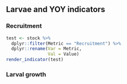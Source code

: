 ## Larvae and YOY indicators

### Recruitment
```r
test <- stock %>%
  dplyr::filter(Metric == "Recruitment") %>%
  dplyr::rename(Var = Metric,
                Val = Value)
render_indicator(test)
```

### Larval growth
